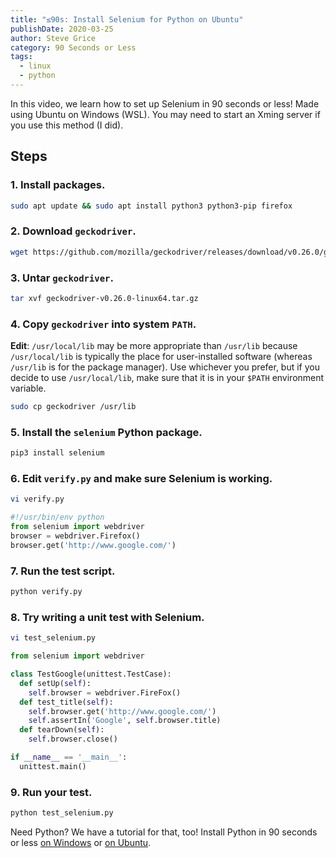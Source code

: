 ```yaml
---
title: "≤90s: Install Selenium for Python on Ubuntu"
publishDate: 2020-03-25
author: Steve Grice
category: 90 Seconds or Less
tags:
  - linux
  - python
---
```


In this video, we learn how to set up Selenium in 90 seconds or less! Made using Ubuntu on Windows (WSL). You may need to start an Xming server if you use this method (I did).


<BlogYoutubeVideo videoId="MTarw_BUR-M" />

## Steps

### 1. Install packages.

```bash
sudo apt update && sudo apt install python3 python3-pip firefox
```

### 2. Download `geckodriver`.

```bash
wget https://github.com/mozilla/geckodriver/releases/download/v0.26.0/geckodriver-v0.26.0-linux64.tar.gz
```

### 3. Untar `geckodriver`.

```bash
tar xvf geckodriver-v0.26.0-linux64.tar.gz
```

### 4. Copy `geckodriver` into system `PATH`.

**Edit**: `/usr/local/lib` may be more appropriate than `/usr/lib` because `/usr/local/lib` is typically the place for user-installed software (whereas `/usr/lib` is for the package manager). Use whichever you prefer, but if you decide to use `/usr/local/lib`, make sure that it is in your `$PATH` environment variable.

```bash
sudo cp geckodriver /usr/lib
```

### 5. Install the `selenium` Python package.

```bash
pip3 install selenium
```

### 6. Edit `verify.py` and make sure Selenium is working.

```bash
vi verify.py
```

```python
#!/usr/bin/env python
from selenium import webdriver
browser = webdriver.Firefox() 
browser.get('http://www.google.com/')
```

### 7. Run the test script.

```bash
python verify.py
```

### 8. Try writing a unit test with Selenium.

```bash
vi test_selenium.py
```

```python
from selenium import webdriver

class TestGoogle(unittest.TestCase):
  def setUp(self):
    self.browser = webdriver.FireFox()
  def test_title(self): 
    self.browser.get('http://www.google.com/') 
    self.assertIn('Google', self.browser.title)
  def tearDown(self):
    self.browser.close()

if __name__ == '__main__':
  unittest.main()
```

### 9. Run your test.

```bash
python test_selenium.py
```

Need Python? We have a tutorial for that, too! Install Python in 90 seconds or less [on Windows](./python-windows) or [on Ubuntu](./python-ubuntu).
